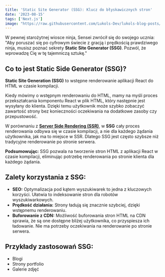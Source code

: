 ```yaml
---
title: 'Static Site Generator (SSG): Klucz do błyskawicznych stron'
date: '2023-08-15'
tags: ['Next.js']
image: "https://raw.githubusercontent.com/Lukols-Dev/lukols-blog-posts/main/images/static-site-generator-nextjs/static-side-generation.png"
---
```


<CustomImage src="https://raw.githubusercontent.com/Lukols-Dev/lukols-blog-posts/main/images/static-site-generator-nextjs/static-side-generation.png" alt="SSG" />

W pewnej starożytnej wiosce ninja, Sensei zwrócił się do swojego ucznia: "Aby poruszać się po cyfrowym świecie z gracją i prędkością prawdziwego ninja, musisz poznać sekrety **Static Site Generator (SSG)**. Pozwól, że wprowadzę Cię w tę tajemniczą sztukę."

## Co to jest Static Side Generator (SSG)?

**Static Site Generation (SSG)** to wstępne renderowanie aplikacji React do HTML w czasie kompilacji.

Kiedy mówimy o wstępnym renderowaniu do HTML, mamy na myśli proces przekształcania komponentu React w plik HTML, który następnie jest wysyłany do klienta. Dzięki temu użytkownik może szybko zobaczyć zawartość strony bez konieczności oczekiwania na dodatkowe zasoby czy przepustowość.

W porównaniu z **[Server Side Rendering (SSR)](https://www.nextninja.pl/posts/sekrety-server-side-rendering-nextjs)**, w **SSG** cały proces renderowania odbywa się w czasie kompilacji, a nie dla każdego żądania użytkownika, jak ma to miejsce w SSR. Dlatego SSG jest często szybsze niż tradycyjne renderowanie po stronie serwera.

**Podsumowując:** SSG pozwala na tworzenie stron HTML z aplikacji React w czasie kompilacji, eliminując potrzebę renderowania po stronie klienta dla każdego żądania.

## Zalety korzystania z SSG:

- **SEO:** Optymalizacja pod kątem wyszukiwarek to jedna z kluczowych korzyści. Ułatwia to indeksowanie stron dla robotów wyszukiwarkowych.
- **Prędkość działania:** Strony ładują się znacznie szybciej, dzięki wstępnemu renderowaniu.
- **Buforowanie z CDN:** Możliwość buforowania stron HTML na CDN sprawia, że są one dostępne bliżej użytkownika, co przyspiesza ich ładowanie. Nie ma potrzeby oczekiwania na renderowanie po stronie serwera.

## Przykłady zastosowań SSG:

- Blogi
- Strony portfolio
- Galerie zdjęć
